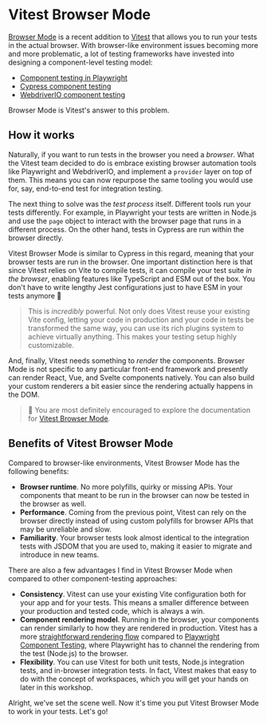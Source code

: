 # Vitest Browser Mode

<EpicVideo url="https://www.epicweb.dev/workshops/react-component-testing-with-vitest/vitest-browser-mode/vitest-browser-mode" />

[Browser Mode](https://vitest.dev/guide/browser/) is a recent addition to [Vitest](https://vitest.dev/) that allows you to run your tests in the actual browser. With browser-like environment issues becoming more and more problematic, a lot of testing frameworks have invested into designing a component-level testing model:

- [Component testing in Playwright](https://playwright.dev/docs/test-components)
- [Cypress component testing](https://docs.cypress.io/app/component-testing/get-started)
- [WebdriverIO component testing](https://webdriver.io/docs/component-testing/)

Browser Mode is Vitest's answer to this problem.

## How it works

Naturally, if you want to run tests in the browser you need a _browser_. What the Vitest team decided to do is embrace existing browser automation tools like Playwright and WebdriverIO, and implement a `provider` layer on top of them. This means you can now repurpose the same tooling you would use for, say, end-to-end test for integration testing.

The next thing to solve was the _test process_ itself. Different tools run your tests differently. For example, in Playwright your tests are written in Node.js and use the `page` object to interact with the browser page that runs in a different process. On the other hand, tests in Cypress are run within the browser directly.

Vitest Browser Mode is similar to Cypress in this regard, meaning that your browser tests are run in the browser. One important distinction here is that since Vitest relies on Vite to compile tests, it can compile your test suite _in the browser_, enabling features like TypeScript and ESM out of the box. You don't have to write lengthy Jest configurations just to have ESM in your tests anymore 🎉

> This is _incredibly_ powerful. Not only does Vitest reuse your existing Vite config, letting your code in production and your code in tests be transformed the same way, you can use its rich plugins system to achieve virtually anything. This makes your testing setup highly customizable.

And, finally, Vitest needs something to _render_ the components. Browser Mode is not specific to any particular front-end framework and presently can render React, Vue, and Svelte components natively. You can also build your custom renderers a bit easier since the rendering actually happens in the DOM.

> 📜 You are most definitely encouraged to explore the documentation for [Vitest Browser Mode](https://main.vitest.dev/guide/browser/).

## Benefits of Vitest Browser Mode

Compared to browser-like environments, Vitest Browser Mode has the following benefits:

- **Browser runtime**. No more polyfills, quirky or missing APIs. Your components that meant to be run in the browser can now be tested in the browser as well.
- **Performance**. Coming from the previous point, Vitest can rely on the browser directly instead of using custom polyfills for browser APIs that may be unreliable and slow.
- **Familiarity**. Your browser tests look almost identical to the integration tests with JSDOM that you are used to, making it easier to migrate and introduce in new teams.

There are also a few advantages I find in Vitest Browser Mode when compared to other component-testing approaches:

- **Consistency**. Vitest can use your existing Vite configuration both for your app and for your tests. This means a smaller difference between your production and tested code, which is always a win.
- **Component rendering model**. Running in the browser, your components can render similarly to how they are rendered in production. Vitest has a more [straightforward rendering flow](https://github.com/vitest-dev/vitest-browser-react/blob/1d6be8ca8d94bb2289b6260886f76a6e527c45f7/src/pure.tsx#L50) compared to [Playwright Component Testing](https://github.com/microsoft/playwright/blob/91f46bb5d057a284ff33def5802aba496033c030/packages/playwright-ct-core/src/mount.ts#L61), where Playwright has to channel the rendering from the test (Node.js) to the browser.
- **Flexibility**. You can use Vitest for both unit tests, Node.js integration tests, and in-browser integration tests. In fact, Vitest makes that easy to do with the concept of workspaces, which you will get your hands on later in this workshop.

Alright, we've set the scene well. Now it's time you put Vitest Browser Mode to work in your tests. Let's go!
